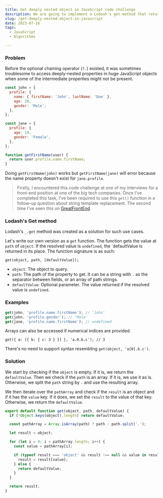 ```yaml
---
title: Get deeply nested object in JavaScript code challenge
description: We are going to implement a Lodash's get method that returns the value at path of object.
slug: /get-deeply-nested-object-in-javascript
date: 2023-07-16
tags:
  - JavaScript
  - Algorithms

---
```


### Problem

Before the optional chaining operator (`?.`) existed, it was sometimes troublesome to access deeply-nested properties in huge JavaScript objects when some of the intermediate properties might not be present.

```js
const john = {
  profile: {
    name: { firstName: 'John', lastName: 'Doe' },
    age: 20,
    gender: 'Male',
  },
};

const jane = {
  profile: {
    age: 19,
    gender: 'Female',
  },
};

function getFirstName(user) {
  return user.profile.name.firstName;
}
```

Doing `getFirstName(john)` works but `getFirstName(jane)` will error because the name property doesn't exist for `jane.profile`.

> Firstly, I encountered this code challenge at one of my interviews for a front-end position at one of the big tech companies. Once I've completed this task, I've been required to use this `get()` function in a follow-up question about string template replacement. The second time I've seen this on [GreatFrontEnd](https://www.greatfrontend.com/?fpr=edvins).

### Lodash's Get method

Lodash's `_.get` method was created as a solution for such use cases.

Let's write our own version as a `get` function. The function gets the value at `path` of `object`. If the resolved value is `undefined`, the `defaultValue is returned in its place. The function signature is as such:

`get(object, path, [defaultValue]);`

- `object`: The object to query.
- `path`: The path of the property to get. It can be a string with `.` as the separator between fields, or an array of path strings.
- `defaultValue`: Optional parameter. The value returned if the resolved value is `undefined`.

### Examples

```js
get(john, 'profile.name.firstName'); // 'John'
get(john, 'profile.gender'); // 'Male'
get(jane, 'profile.name.firstName'); // undefined
```

Arrays can also be accessed if numerical indices are provided.

`get({ a: [{ b: { c: 3 } }] }, 'a.0.b.c'); // 3`

There's no need to support syntax resembling `get(object, 'a[0].b.c')`.

### Solution

We start by checking if the `object` is empty. If it is, we return the `defaultValue`. Then we check if the `path` is an array. If it is, we use it as is. Otherwise, we split the `path` string by `.` and use the resulting array.

We then iterate over the `pathArray` and check if the `result` is an object and if it has the `value` key. If it does, we set the `result` to the value of that key. Otherwise, we return the `defaultValue`.

```js
export default function get(object, path, defaultValue) {
  if (!Object.keys(object).length) return defaultValue;

  const pathArray = Array.isArray(path) ? path : path.split('.');

  let result = object;

  for (let i = 0; i < pathArray.length; i++) {
    const value = pathArray[i];

    if (typeof result === 'object' && result !== null && value in result) {
      result = result[value];
    } else {
      return defaultValue;
    }
  }

  return result;
}
```
